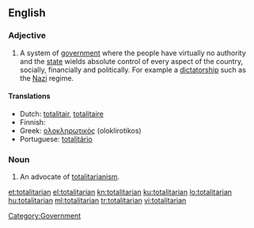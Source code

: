 ==English==

===Adjective===
{{en-adj}}

# A system of [[government]] where the people have virtually no authority and the [[state]] wields absolute control of every aspect of the country, socially, financially and politically. For example a [[dictatorship]] such as the [[Nazi]] regime.
[[Category:Government]]

====Translations====
* Dutch: [[totalitair]], [[totalitaire]]
* Finnish: {{t-|fi|totalitaarinen}}
* Greek: [[ολοκληρωτικός]] (oloklirotikos) {{m}}
* Portuguese: [[totalitário]]

===Noun===
{{en-noun}}

# An advocate of [[totalitarianism]].

[[et:totalitarian]]
[[el:totalitarian]]
[[kn:totalitarian]]
[[ku:totalitarian]]
[[lo:totalitarian]]
[[hu:totalitarian]]
[[ml:totalitarian]]
[[tr:totalitarian]]
[[vi:totalitarian]]